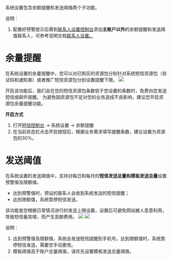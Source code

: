 系统设置包含余额提醒和发送阈值两个子功能。

说明：
1. 配置好预警提示后需到[联系人设置控制台](https://portal.qiniu.com/sms/contacts)添加**主账户以外**的余额提醒和发送阈值联系人，可参考说明文档[联系人设置。](https://developer.qiniu.com/sms/manual/5832/contacts)


# **余量提醒**

在系统设置的余量提醒中，您可以对已购买的资源包分别针对系统短信资源包（验证码和通知类）或者推广短信资源包分别设置提醒下限。
![](https://dn-odum9helk.qbox.me/FobtiSJuaw7gOUtfLmOCoSHMOssr)

开启该功能后，我们会在您的短信资源包条数低于您设置的条数时，免费向您发送短信或邮件提醒。
为避免因资源包不足对您的业务造成不良影响，建议您开启资源包余量提醒功能。

**开启方式**
1. 打开[短信控制台](https://portal.qiniu.com/sms/system) -> 系统设置 -> 余额提醒
2. 在当前状态栏点击开启按钮后，根据业务需求填写提醒条数，建议设置为资源包的30%。


# **发送阈值**

在系统设置的发送阈值中，支持对每日和每月的**短信发送总量和模板发送总量**设置预警值及限额值。
- 达到预警值时，预设的联系人会收到系统发送的短信提醒；
- 达到限额值，系统暂停短信发送。

该功能是您根据日常情况进行的发送上限设置，设置后可避免网站被人恶意利用，导致短信量突增，而产生高额费用。
![](https://dn-odum9helk.qbox.me/FraWo0ZTdIX1O2x5fvq9gwQu5j1p)
![](https://dn-odum9helk.qbox.me/FtLwvH44SH_bmYDr26buc4nra4aq)

说明：
1. 达到预警值及限额值，系统会发送短信提醒到手机号。达到限额值时，系统暂停短信发送，需要您手动更改。
2. 模板阈值高于账户总量阈值，请优先设置模板发送总量阈值。


